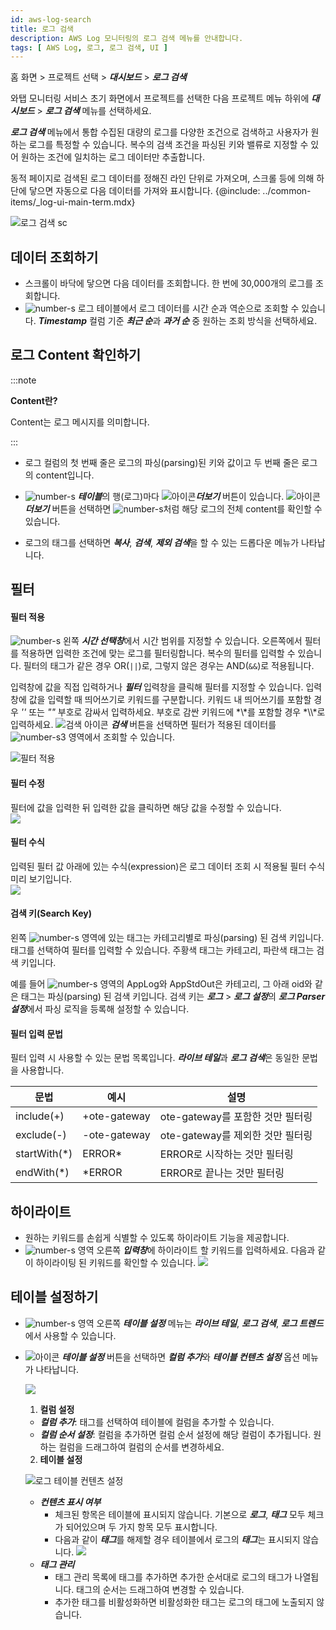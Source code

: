```yaml
---
id: aws-log-search
title: 로그 검색
description: AWS Log 모니터링의 로그 검색 메뉴를 안내합니다. 
tags: [ AWS Log, 로그, 로그 검색, UI ]
---
```


홈 화면 > 프로젝트 선택 > ***대시보드*** > ***로그 검색***

와탭 모니터링 서비스 초기 화면에서 프로젝트를 선택한 다음 프로젝트 메뉴 하위에 ***대시보드*** > ***로그 검색*** 메뉴를 선택하세요. 

***로그 검색*** 메뉴에서 통합 수집된 대량의 로그를 다양한 조건으로 검색하고 사용자가 원하는 로그를 특정할 수 있습니다. 복수의 검색 조건을 파싱된 키와 밸류로 지정할 수 있어 원하는 조건에 일치하는 로그 데이터만 추출합니다. 

동적 페이지로 검색된 로그 데이터를 정해진 라인 단위로 가져오며, 스크롤 등에 의해 하단에 닿으면 자동으로 다음 데이터를 가져와 표시합니다. {@include: ../common-items/_log-ui-main-term.mdx}

![로그 검색 sc](/img/aws-log-p/log-search.png)

## 데이터 조회하기 

* 스크롤이 바닥에 닿으면 다음 데이터를 조회합니다. 한 번에 30,000개의 로그를 조회합니다.
* ![number-s](/img/number-03.png) 로그 테이블에서 로그 데이터를 시간 순과 역순으로 조회할 수 있습니다. ***Timestamp*** 컬럼 기준 ***최근 순***과 ***과거 순*** 중 원하는 조회 방식을 선택하세요.

<!-- * ![number-s](/img/number-02.png) 로그 테이블의 ***Timestamp*** 컬럼을 선택하면 로그 데이터를 시간 역순으로 조회할 수 있습니다. -->

## 로그 Content 확인하기

:::note 

**Content란?**

Content는 로그 메시지를 의미합니다.

:::

* 로그 컬럼의 첫 번째 줄은 로그의 파싱(parsing)된 키와 값이고 두 번째 줄은 로그의 content입니다.

* ![number-s](/img/number-03.png) ***테이블***의 행(로그)마다 ![아이콘](/img/ic-caret-right.svg)***더보기*** 버튼이 있습니다. ![아이콘](/img/ic-caret-right.svg)***더보기*** 버튼을 선택하면 ![number-s](/img/number-04.png)처럼 해당 로그의 전체 content를 확인할 수 있습니다.
* 로그의 태그를 선택하면 ***복사***, ***검색***, ***제외 검색***을 할 수 있는 드롭다운 메뉴가 나타납니다.

## 필터

#### 필터 적용

![number-s](/img/number-01.png) 왼쪽 ***시간 선택창***에서 시간 범위를 지정할 수 있습니다. 오른쪽에서 필터를 적용하면 입력한 조건에 맞는 로그를 필터링합니다. 복수의 필터를 입력할 수 있습니다. 필터의 태그가 같은 경우 OR(`||`)로, 그렇지 않은 경우는 AND(`&&`)로 적용됩니다. 

입력창에 값을 직접 입력하거나 ***필터*** 입력창을 클릭해 필터를 지정할 수 있습니다. 입력창에 값을 입력할 때 띄어쓰기로 키워드를 구분합니다. 키워드 내 띄어쓰기를 포함할 경우 *''* 또는 *""* 부호로 감싸서 입력하세요. 부호로 감싼 키워드에 *\\*를 포함할 경우 *\\\\*로 입력하세요. ![검색 아이콘](/img/ic-search-on-press.svg) ***검색*** 버튼을 선택하면 필터가 적용된 데이터를 ![number-s3](/img/number-03.png) 영역에서 조회할 수 있습니다.

![필터 적용](https://img.whatap.io/media/images/livetail_003_filter.png)

#### 필터 수정

필터에 값을 입력한 뒤 입력한 값을 클릭하면 해당 값을 수정할 수 있습니다.  
![](https://img.whatap.io/media/images/livetail_005_filter_input.png)

#### 필터 수식

입력된 필터 값 아래에 있는 수식(expression)은 로그 데이터 조회 시 적용될 필터 수식 미리 보기입니다.  
![](https://img.whatap.io/media/images/livetail_006_filter_expression.png)

#### 검색 키(Search Key)

왼쪽 ![number-s](/img/number-02.png) 영역에 있는 태그는 카테고리별로 파싱(parsing) 된 검색 키입니다. 태그를 선택하여 필터를 입력할 수 있습니다. <span class='logwr'>주황색</span> 태그는 카테고리, <span class='lowfg'>파란색</span> 태그는 검색 키입니다.

예를 들어 ![number-s](/img/number-02.png) 영역의 <span class='logwr'>AppLog</span>와 <span class='logwr'>AppStdOut</span>은 카테고리, 그 아래 <span class='lowfg'>oid</span>와 같은 태그는 파싱(parsing) 된 검색 키입니다. 검색 키는 ***로그*** > ***로그 설정***의 ***로그 Parser 설정***에서 파싱 로직을 등록해 설정할 수 있습니다.

#### 필터 입력 문법

필터 입력 시 사용할 수 있는 문법 목록입니다. ***라이브 테일***과 ***로그 검색***은 동일한 문법을 사용합니다.

|문법|예시|설명|
|----|----|----|
|include(+)|+ote-gateway|ote-gateway를 포함한 것만 필터링|
|exclude(-)|-ote-gateway|ote-gateway를 제외한 것만 필터링|
|startWith(*)|ERROR*|ERROR로 시작하는 것만 필터링|
|endWith(*)|*ERROR|ERROR로 끝나는 것만 필터링|

## 하이라이트

* 원하는 키워드를 손쉽게 식별할 수 있도록 하이라이트 기능을 제공합니다. 
* ![number-s](/img/number-03.png) 영역 오른쪽 ***입력창***에 하이라이트 할 키워드를 입력하세요. 다음과 같이 하이라이팅 된 키워드를 확인할 수 있습니다.
![](https://img.whatap.io/media/images/logsearch_012_highlight.png)

## 테이블 설정하기

* ![number-s](/img/number-03.png) 영역 오른쪽 ***테이블 설정*** 메뉴는 ***라이브 테일***, ***로그 검색***, ***로그 트렌드***에서 사용할 수 있습니다. 
* ![아이콘](/img/ic-setting.svg) ***테이블 설정*** 버튼을 선택하면 ***컬럼 추가***와 ***테이블 컨텐츠 설정*** 옵션 메뉴가 나타납니다. 
    
    ![](https://img.whatap.io/media/images/livetail_013_table_options.png)  

    1. **컬럼 설정** 
    * ***컬럼 추가***: 태그를 선택하여 테이블에 컬럼을 추가할 수 있습니다.
    * ***컬럼 순서 설정***: 컬럼을 추가하면 컬럼 순서 설정에 해당 컬럼이 추가됩니다. 원하는 컬럼을 드래그하여 컬럼의 순서를 변경하세요.

    2. **테이블 설정**  

    ![로그 테이블 컨텐츠 설정](/img/aws-log-p/log-table-contents.png)
    * ***컨텐츠 표시 여부***
        * 체크된 항목은 테이블에 표시되지 않습니다. 기본으로 ***로그***, ***태그*** 모두 체크가 되어있으며 두 가지 항목 모두 표시합니다.
        * 다음과 같이 ***태그***를 해제할 경우 테이블에서 로그의 ***태그***는 표시되지 않습니다.
        ![](https://img.whatap.io/media/images/livetail_017_table_column_visible.png)
    * ***태그 관리***
        * 태그 관리 목록에 태그를 추가하면 추가한 순서대로 로그의 태그가 나열됩니다. 태그의 순서는 드래그하여 변경할 수 있습니다.
        * 추가한 태그를 비활성화하면 비활성화한 태그는 로그의 태그에 노출되지 않습니다. 